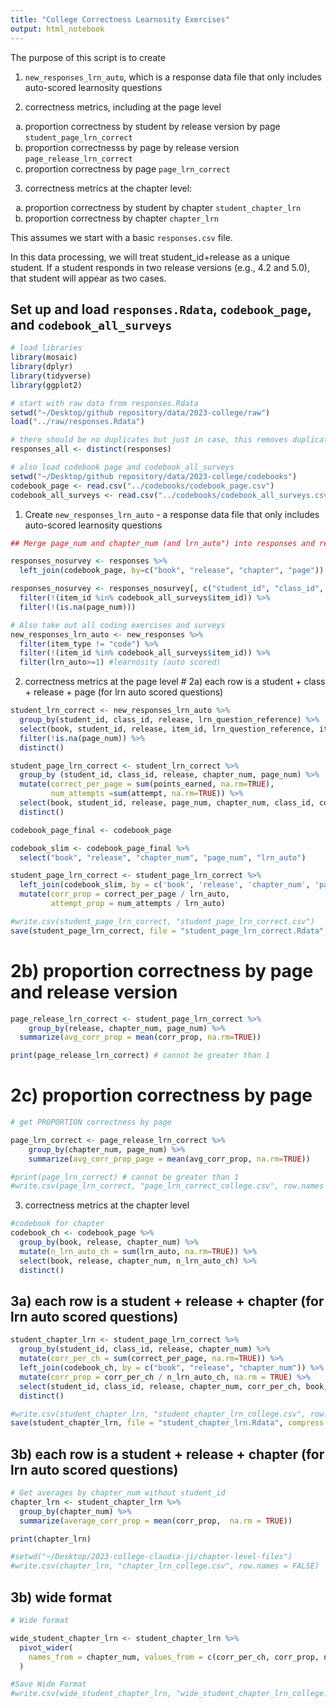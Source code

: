 ```yaml
---
title: "College Correctness Learnosity Exercises"
output: html_notebook
---
```


The purpose of this script is to create

1.  `new_responses_lrn_auto`, which is a response data file that only includes auto-scored learnosity questions

2. correctness metrics, including at the page level

a) proportion correctness by student by release version by page `student_page_lrn_correct`
b) proportion correctnesss by page by release version `page_release_lrn_correct`
c) proportion correctness by page `page_lrn_correct`

3. correctness metrics at the chapter level:

a) proportion correctness by student by chapter `student_chapter_lrn`
b) proportion correctness by chapter `chapter_lrn`


This assumes we start with a basic `responses.csv` file.

In this data processing, we will treat student_id+release as a unique student. If a student responds in two release versions (e.g., 4.2 and 5.0), that student will appear as two cases.

## Set up and load `responses.Rdata`, `codebook_page`, and `codebook_all_surveys`

```r
# load libraries
library(mosaic)
library(dplyr)
library(tidyverse)
library(ggplot2)

# start with raw data from responses.Rdata
setwd("~/Desktop/github repository/data/2023-college/raw")
load("../raw/responses.Rdata")

# there should be no duplicates but just in case, this removes duplicate rows
responses_all <- distinct(responses)

# also load codebook page and codebook_all_surveys
setwd("~/Desktop/github repository/data/2023-college/codebooks")
codebook_page <- read.csv("../codebooks/codebook_page.csv")
codebook_all_surveys <- read.csv("../codebooks/codebook_all_surveys.csv")
```


1.  Create `new_responses_lrn_auto` - a response data file that only includes auto-scored learnosity questions

```r
## Merge page_num and chapter_num (and lrn_auto") into responses and read in survey codebook so we can filter out survey responses.

responses_nosurvey <- responses %>%
  left_join(codebook_page, by=c("book", "release", "chapter", "page"))

responses_nosurvey <- responses_nosurvey[, c("student_id", "class_id", "item_id", "lrn_question_reference", "item_type", "chapter_num", "page_num", "completes_page", "response", "points_possible", "points_earned", "lrn_status", "lrn_type", "lrn_auto", "attempt", "lrn_dt_started", "lrn_dt_saved", "dt_submitted", "book", "release")] %>%
  filter(!(item_id %in% codebook_all_surveys$item_id)) %>%
  filter(!(is.na(page_num)))
```

```r

# Also take out all coding exercises and surveys
new_responses_lrn_auto <- new_responses %>%
  filter(item_type != "code") %>%
  filter(!(item_id %in% codebook_all_surveys$item_id)) %>%
  filter(lrn_auto>=1) #learnosity (auto scored)

```

2.  correctness metrics at the page level
# 2a) each row is a student + class + release + page (for lrn auto scored questions)
```r
student_lrn_correct <- new_responses_lrn_auto %>%
  group_by(student_id, class_id, release, lrn_question_reference) %>%
  select(book, student_id, release, item_id, lrn_question_reference, item_type, lrn_type, page_num, chapter_num, class_id, points_earned, attempt) %>%
  filter(!is.na(page_num)) %>% 
  distinct()
```

```r
student_page_lrn_correct <- student_lrn_correct %>%
  group_by (student_id, class_id, release, chapter_num, page_num) %>%
  mutate(correct_per_page = sum(points_earned, na.rm=TRUE),
         num_attempts =sum(attempt, na.rm=TRUE)) %>% 
  select(book, student_id, release, page_num, chapter_num, class_id, correct_per_page, num_attempts) %>%
  distinct()
```

```r
codebook_page_final <- codebook_page 

codebook_slim <- codebook_page_final %>%
  select("book", "release", "chapter_num", "page_num", "lrn_auto") 

student_page_lrn_correct <- student_page_lrn_correct %>%
  left_join(codebook_slim, by = c('book', 'release', 'chapter_num', 'page_num')) %>%
  mutate(corr_prop = correct_per_page / lrn_auto, 
         attempt_prop = num_attempts / lrn_auto)

#write.csv(student_page_lrn_correct, "student_page_lrn_correct.csv")
save(student_page_lrn_correct, file = "student_page_lrn_correct.Rdata", compress = "xz", compression_level = 9)

```

# 2b) proportion correctness by page and release version
```r
page_release_lrn_correct <- student_page_lrn_correct %>%
    group_by(release, chapter_num, page_num) %>%
  summarize(avg_corr_prop = mean(corr_prop, na.rm=TRUE))

print(page_release_lrn_correct) # cannot be greater than 1

```


# 2c) proportion correctness by page
```r
# get PROPORTION correctness by page 

page_lrn_correct <- page_release_lrn_correct %>%
    group_by(chapter_num, page_num) %>%
    summarize(avg_corr_prop_page = mean(avg_corr_prop, na.rm=TRUE))

#print(page_lrn_correct) # cannot be greater than 1
#write.csv(page_lrn_correct, "page_lrn_correct_college.csv", row.names = FALSE)

```


3. correctness metrics at the chapter level

```r
#codebook for chapter
codebook_ch <- codebook_page %>%
  group_by(book, release, chapter_num) %>%
  mutate(n_lrn_auto_ch = sum(lrn_auto, na.rm=TRUE)) %>%
  select(book, release, chapter_num, n_lrn_auto_ch) %>%
  distinct()
```

## 3a) each row is a student + release + chapter (for lrn auto scored questions)
```r

student_chapter_lrn <- student_page_lrn_correct %>%
  group_by(student_id, class_id, release, chapter_num) %>%
  mutate(corr_per_ch = sum(correct_per_page, na.rm=TRUE)) %>%
  left_join(codebook_ch, by = c("book", "release", "chapter_num")) %>%
  mutate(corr_prop = corr_per_ch / n_lrn_auto_ch, na.rm = TRUE) %>%
  select(student_id, class_id, release, chapter_num, corr_per_ch, book, corr_prop, n_lrn_auto_ch) %>%
  distinct()

#write.csv(student_chapter_lrn, "student_chapter_lrn_college.csv", row.names = FALSE)
save(student_chapter_lrn, file = "student_chapter_lrn.Rdata", compress = "xz", compression_level = 9)
```

## 3b) each row is a student + release + chapter (for lrn auto scored questions)
```r
# Get averages by chapter_num without student_id
chapter_lrn <- student_chapter_lrn %>%
  group_by(chapter_num) %>%
  summarize(average_corr_prop = mean(corr_prop,  na.rm = TRUE))

print(chapter_lrn)

#setwd("~/Desktop/2023-college-claudia-ji/chapter-level-files")
#write.csv(chapter_lrn, "chapter_lrn_college.csv", row.names = FALSE)

```


## 3b) wide format
```r
# Wide format

wide_student_chapter_lrn <- student_chapter_lrn %>%
  pivot_wider(
    names_from = chapter_num, values_from = c(corr_per_ch, corr_prop, n_lrn_auto_ch) 
  ) 

#Save Wide Format
#write.csv(wide_student_chapter_lrn, "wide_student_chapter_lrn_college.csv", row.names = FALSE)

```


